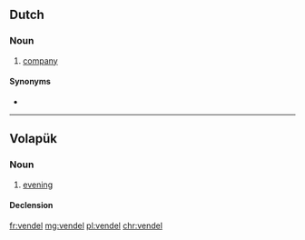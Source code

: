 ==Dutch==

===Noun===
{{nl-noun|?|s|pl2=vendelen|vendeltje}}

# {{context|obsolete|military|lang=nl}} [[company]]

====Synonyms====
* {{l|nl|compagnie}}

----

==Volapük==

===Noun===
{{vo-noun}}

# [[evening]]

====Declension====
{{vo-decl-noun}}

[[fr:vendel]]
[[mg:vendel]]
[[pl:vendel]]
[[chr:vendel]]